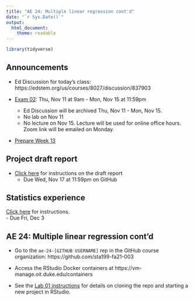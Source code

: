 ```yaml
---
title: "AE 24: Multiple linear regression cont'd"
date: "`r Sys.Date()`"
output: 
  html_document:
    theme: readable
---
```


```r
library(tidyverse)
```

## Announcements

- Ed Discussion for today's class: https://edstem.org/us/courses/8027/discussion/837903

- [Exam 02](https://sta199-fa21-003.netlify.app/exams/exam-02.html): Thu, Nov 11 at 9am - Mon, Nov 15 at 11:59pm 
  - Ed Discussion will be archived Thu, Nov 11 - Mon, Nov 15. 
  - No lab on Nov 11
  - No lecture on Nov 15. Lecture will be used for online office hours. Zoom link will be emailed on Monday.
- [Prepare Week 13](https://sta199-fa21-003.netlify.app/prepare/week-13.html)

## Project draft report 

- [Click here](https://sta199-fa21-003.netlify.app/project/#draft-report) for instructions on the draft report
  - Due Wed, Nov 17 at 11:59pm on GitHub


## Statistics experience

[Click here](https://sta199-fa21-003.netlify.app/hw/stats-experience.html) for instructions.  
  - Due Fri, Dec 3

## AE 24: Multiple linear regression cont'd

- Go to the `ae-24-[GITHUB USERNAME]` rep in the GitHub course organization:  https://github.com/sta199-fa21-003

- Access the RStudio Docker containers at https://vm-manage.oit.duke.edu/containers

- See the [Lab 01 instructions](https://sta199-fa21-003.netlify.app/labs/lab-01-hello-r.html) for details on cloning the repo and starting a new project in RStudio. 

